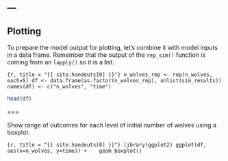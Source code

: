 ---
---

## Plotting

To prepare the model output for plotting, let's combine it with model inputs in a data frame. Remember that the output of the `rep_sim()` function is coming from an `lapply()` so it is a **l**ist.

```{r, title = "{{ site.handouts[0] }}"}
n_wolves_rep <- rep(n_wolves, each=5)
df <- data.frame(as.factor(n_wolves_rep), unlist(sim_results))
names(df) <- c("n_wolves", "time")
```

```r
head(df)
```

===

Show range of outcomes for each level of initial number of wolves using a boxplot.

```{r, title = "{{ site.handouts[0] }}"}
library(ggplot2)
ggplot(df, aes(x=n_wolves, y=time)) + 
  geom_boxplot()
```

